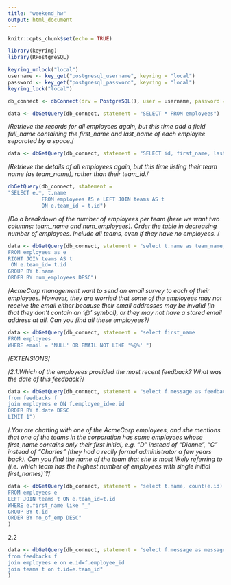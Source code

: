 ```yaml
---
title: "weekend_hw"
output: html_document
---
```


```r
knitr::opts_chunk$set(echo = TRUE)
```

```r
library(keyring)
library(RPostgreSQL)

```

```r
keyring_unlock("local")
username <- key_get("postgresql_username", keyring = "local") 
password <- key_get("postgresql_password", keyring = "local")
keyring_lock("local")

```



```r

db_connect <- dbConnect(drv = PostgreSQL(), user = username, password = password, dbname = 'acme_employees', host = 'localhost')

```

```r
data <- dbGetQuery(db_connect, statement = "SELECT * FROM employees")

```
/*Retrieve the records for all employees again, but this time add a field full_name containing the first_name and last_name of each employee separated by a space.*/

```r
data <- dbGetQuery(db_connect, statement = "SELECT id, first_name, last_name, CONCAT(first_name, ' ', last_name) AS full_name FROM employees")

```

/*Retrieve the details of all employees again, but this time listing their team name (as team_name), rather than their team_id.*/

```r
dbGetQuery(db_connect, statement =
"SELECT e.*, t.name
           FROM employees AS e LEFT JOIN teams AS t
           ON e.team_id = t.id")
```



/*Do a breakdown of the number of employees per team (here we want two columns: team_name and num_employees). Order the table in decreasing number of employees. Include all teams, even if they have no employees. */


```r
data <- dbGetQuery(db_connect, statement = "select t.name as team_name, count(e.id) as num_employees
FROM employees as e
RIGHT JOIN teams AS t
 ON e.team_id= t.id
GROUP BY t.name
ORDER BY num_employees DESC")
```



/*AcmeCorp management want to send an email survey to each of their employees. However, they are worried that some of the employees may not receive the email either because their email addresses may be invalid (in that they don’t contain an ‘@’ symbol), or they may not have a stored email address at all. Can you find all these employees?*/


```r
data <- dbGetQuery(db_connect, statement = "select first_name
FROM employees
WHERE email = 'NULL' OR EMAIL NOT LIKE '%@%' ")
```

/*EXTENSIONS*/

/*2.1.Which of the employees provided the most recent feedback? What was the date of this feedback?*/

```r
data <- dbGetQuery(db_connect, statement = "select f.message as feedback, f.date as feedback_date, e.first_name, e.last_name
from feedbacks f
join employees e ON f.employee_id=e.id
ORDER BY f.date DESC
LIMIT 1")
```

/*.You are chatting with one of the AcmeCorp employees, and she mentions that one of the teams in the corporation has some employees whose first_name contains only their first initial, e.g. “D” instead of “Dionne”, “C” instead of “Charles” (they had a really formal administrator a few years back). Can you find the name of the team that she is most likely referring to (i.e. which team has the highest number of employees with single initial first_names)`?*/
```r
data <- dbGetQuery(db_connect, statement = "select t.name, count(e.id) as no_of_emp
FROM employees e
LEFT JOIN teams t ON e.team_id=t.id
WHERE e.first_name like '_'
GROUP BY t.id
ORDER BY no_of_emp DESC"
)
```

2.2
```r
data <- dbGetQuery(db_connect, statement = "select f.message as message, e.id as employee, t.id as team
from feedbacks f
join employees e on e.id=f.employee_id
join teams t on t.id=e.team_id"
)
```

